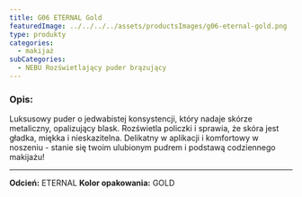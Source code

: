```yaml
---
title: G06 ETERNAL Gold
featuredImage: ../../../../assets/productsImages/g06-eternal-gold.png
type: produkty
categories:
  - makijaż
subCategories:
  - NEBU Rozświetlający puder brązujący
---
```


<h3>Opis:</h3>

Luksusowy puder o jedwabistej konsystencji, który nadaje skórze metaliczny, opalizujący blask. Rozświetla policzki i sprawia, że skóra jest gładka, miękka i nieskazitelna.
Delikatny w aplikacji i komfortowy w noszeniu - stanie się twoim ulubionym pudrem i podstawą codziennego makijażu!

---

**Odcień:** ETERNAL
**Kolor opakowania:** GOLD
